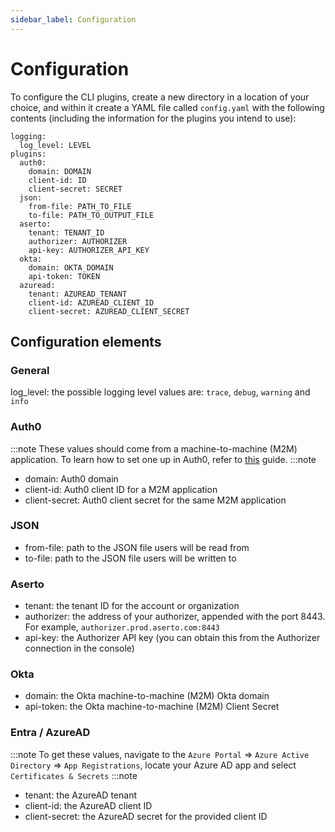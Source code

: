```yaml
---
sidebar_label: Configuration
---
```


# Configuration

To configure the CLI plugins, create a new directory in a location of your choice, and within it create a YAML file called `config.yaml` with the following contents (including the information for the plugins you intend to use):

```
logging:
  log_level: LEVEL
plugins:
  auth0:
    domain: DOMAIN
    client-id: ID
    client-secret: SECRET
  json:
    from-file: PATH_TO_FILE
    to-file: PATH_TO_OUTPUT_FILE
  aserto:
    tenant: TENANT_ID
    authorizer: AUTHORIZER
    api-key: AUTHORIZER_API_KEY
  okta:
    domain: OKTA_DOMAIN
    api-token: TOKEN
  azuread:
    tenant: AZUREAD_TENANT
    client-id: AZUREAD_CLIENT_ID
    client-secret: AZUREAD_CLIENT_SECRET
```

## Configuration elements

### General
log_level: the possible logging level values are: `trace`, `debug`, `warning` and `info`

### Auth0

:::note
These values should come from a machine-to-machine (M2M) application. To learn how to set one up in Auth0, refer to [this](/docs/aserto-console/connections/setup-auth0) guide.
:::note

* domain: Auth0 domain
* client-id: Auth0 client ID for a M2M application
* client-secret: Auth0 client secret for the same M2M application

### JSON

* from-file: path to the JSON file users will be read from
* to-file: path to the JSON file users will be written to

### Aserto
* tenant: the tenant ID for the account or organization
* authorizer: the address of your authorizer, appended with the port 8443. For example, `authorizer.prod.aserto.com:8443`
* api-key: the Authorizer API key (you can obtain this from the Authorizer connection in the console)

### Okta
* domain: the Okta machine-to-machine (M2M) Okta domain
* api-token: the Okta machine-to-machine (M2M) Client Secret

### Entra / AzureAD

:::note
To get these values, navigate to the `Azure Portal` => `Azure Active Directory` => `App Registrations`, locate your Azure AD app and select `Certificates & Secrets`
:::note

* tenant: the AzureAD tenant
* client-id: the AzureAD client ID
* client-secret: the AzureAD secret for the provided client ID
